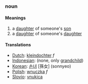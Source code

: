 ===noun===
====Meanings====
#a [[daughter]] of someone's [[son]]
#a [[daughter]] of someone's [[daughter]]
====Translations====
*[[Dutch]]: [[kleindochter]] ''f''
*[[Indonesian]]: (none, only [[grandchild]])
*[[Korean]]: [[손녀]] [孫女] (sonnyeo)
*[[Polish]]: [[wnuczka]] ''f''
*[[Slovio]]: [[vnukica]]